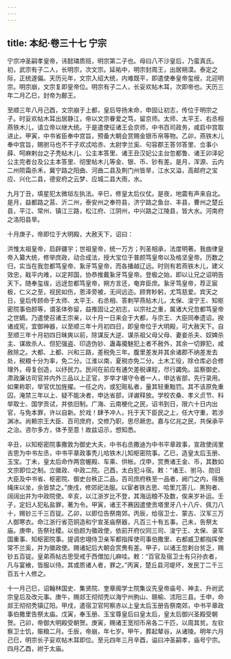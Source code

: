 ```yaml
---
---
---
```

title: 本纪·卷三十七 宁宗
---

宁宗冲圣嗣孝皇帝，讳懿璘质班，明宗第二子也。母曰八不沙皇后，乃蛮真氏。初，武宗有子二人，长明宗，次文宗。延祐中，明宗封周王，出居朔漠。泰定之际，正统遂偏。天历元年，文宗入绍大统，内难既平，即遣使奉皇帝玺绶，北迎明宗。明宗崩，文宗复即皇帝位。明宗有子二人，长妥欢帖木耳，次即帝也。天历三年二月乙巳，封帝为鄜王。

至顺三年八月己酉，文宗崩于上都，皇后导扬末命，申固让初志，传位于明宗之子。时妥欢帖木耳出居静江，帝以文宗眷爱之笃，留京师。太师、太平王、右丞相燕铁木儿，请立帝以继大统。于是遣使征诸王会京师，中书百司政务，咸启中宫取进止。甲寅，中书省臣奉中宫旨，预备大朝会赏赐金银币帛等物。乙卯，燕铁木儿奉中宫旨，赐驸马也不干子欢忒哈赤、太尉孛兰奚、句容郡王答邻答里、佥事小薛、呵麻剌台之子秃帖木儿、公主本答里、诸王丑汉妃公主台忽都鲁、诸王卯泽妃公主完者台及公主本答里、彻里帖木儿等金、银、币、钞有差。是月，浑源、云内二州陨霜杀禾，冀宁路之阳曲、河曲二县及荆门州皆旱，江水又溢，高邮府之宝应、兴化二县，德安府之云梦、应城二县大雨，水。

九月丁丑，填星犯太微垣左执法。辛巳，修皇太后仪仗。是夜，地震有声来自北。是月，益都路之莒、沂二州，泰安州之奉符县，济宁路之鱼台、丰县，曹州之楚丘县，平江、常州、镇江三路，松江府、江阴州，中兴路之江陵县，皆大水。河南府之洛阳县旱。

十月庚子，帝即位于大明殿，大赦天下，诏曰：

洪惟太祖皇帝，启辟疆宇；世祖皇帝，统一万方；列圣相承，法度明著。我曲律皇帝入纂大统，修举庶政，动合成法，授大宝位于普颜笃皇帝以及格坚皇帝。历数之归，实当在我忽都笃皇帝、紥牙笃皇帝，而各播越辽远。时则有若燕铁木儿，建义效忠，戢平内难，以定邦国，协恭推戴紥牙笃皇帝。登极之始，即以让兄之诏明告天下。随奉玺绂，远迓忽都笃皇帝，朔方言还，奄弃臣庶。紥牙笃皇帝，荐正宸极，仁义之至，视民如伤，恩泽旁被，无间远迩。顾育眇躬，尤笃慈爱。宾天之日，皇后传顾命于太师、太平王、右丞相、答剌罕燕帖木儿，太保、浚宁王、知枢密院事伯颜等，谓圣体弥留，益推固让之初志，以宗社之重，属诸大兄忽都笃皇帝之世嫡。乃遣使召诸王宗亲，以十月一日来会于大都，与宗王、大臣同奉遗诏。揆诸成宪，宜御神器，以至顺三年十月初四日，即皇帝位于大明殿，可大赦天下。自至顺三年十月初四日昧爽以前，除谋反大逆、谋杀祖父母父母、妻妾杀夫、奴婢杀主、谋故杀人、但犯强盗、印造伪钞、蛊毒魇魅犯上者不赦外，其余一切罪犯，咸赦除之。大都、上都、兴和三路，差税免三年。腹里差发并其余诸郡不纳差发去处，税粮十分为率，免二分。江淮以南，夏税亦免二分。土木工役，除仓库必合修理外，毋复创造，以纾民力。民间在前应有逋欠差税课程，尽行蠲免。监察御史、肃政廉访司官并内外三品以上正官，岁举才堪守令者一人，申达省部，先行录用。如果称职，举官优加旌擢。一任之内，或犯赃私者，量其轻重黜罚。其不该原免重囚，淹禁三年以上、疑不能决者，申达省部，详谳释放。学校农桑、孝义贞节、科举取士、国学贡试，并依旧制。广海、云南梗化之民，诏书到日，限六十日内出官，与免本罪，许以自新。於戏！肆予冲人，托于天下臣民之上，任大守重，若涉渊冰。尚赖宗王大臣、百司庶府，交修乃职，思尽厥忠。嘉与亿兆之民，共保承平之治。咨尔多方，体予至意！故兹诏示，想知悉。

辛丑，以知枢密院事撒敦为御史大夫，中书右丞撒迪为中书平章政事，宣政使阔里吉思为中书左丞，中书平章政事秃儿哈铁木儿知枢密院事。乙巳，造皇太后玉册、玉宝。丁未，皇太后命作两宫幄殿、车乘、供帐。戊申，赏赉诸王金、币，其数如文宗即位之制。立徽政、中政二院。己酉，太白犯斗宿。敕：“诸王、驸马、勋旧大臣及中书省、枢密院、御史台秩正二品，百司庶府秩至一品者，阙门之内，得施绳床以坐，余皆禁之。”庚戌，修郊祀法服。以宦者铁古思、哈里兀答儿、黑狗者、阔阔出并为中政院使。辛亥，以江浙岁比不登，其海运粮不及数，俟来岁补运。壬子，定妇人犯私盐罪，著为令。甲寅，诸王不赛因遣使贡塔里牙八十八斤、佩刀八十，赐钞三千三百锭。乙卯，以即位告祭南郊。丙辰，给宿卫士、蒙古、汉军三万人御寒衣。命江浙行省范铜造和宁宣圣庙祭器，凡百三十有五事。己未，告祭太庙。庚申，告祭社稷。以伯颜为徽政使，依前开府仪同三司、浚宁王、太保、录军国重事、知枢密院事。提调忠翊侍卫亲军都指挥使司事伯撒里、右都威卫都指挥使常不兰奚，并为徽政使。赐诸妃后大朝会赏赉有差。甲子，以诸王忽剌台贫乏，赐钞五百锭。皇弟燕帖古思受戒于西僧加儿麻哇。敕：“百官及宿卫士有只孙衣者，凡与宴飨，皆服以侍。其或质诸人者，罪之。”丙寅，楚丘县河堤坏，发民丁二千三百五十人修之。

十一月己巳，诏翰林国史、集贤院、奎章阁学士院集议先皇帝庙号、神主、升祔武宗皇后及改元事。庚午，赐郯王彻彻秃以海宁州朐山、赣榆、沭阳三县。壬申，命郯王彻彻秃镇辽阳。甲戌，遣宿卫官阿察赤以上皇太后玉册告祭南郊，中书平章政事伯撒里告祭太庙。戊寅，奉玉册、玉宝尊皇后曰皇太后，皇太后御兴圣殿受朝贺。己卯，帝御大明殿受朝贺。庚寅，赐诸王宽彻币帛各二千匹，以周其贫。左钦察卫士饥，赈粮二月。壬辰，帝崩，年七岁。甲午，葬起辇谷，从诸陵。明年六月己巳，明宗长子妥欢帖木耳即位。至元四年三月辛酉，谥曰冲圣嗣孝，庙号宁宗。四月乙酉，祔于太庙。

